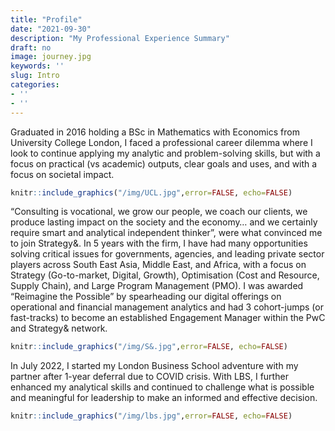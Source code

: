 ```yaml
---
title: "Profile"
date: "2021-09-30"
description: "My Professional Experience Summary"
draft: no
image: journey.jpg
keywords: ''
slug: Intro
categories:
- ''
- ''
---
```


Graduated in 2016 holding a BSc in Mathematics with Economics from University College London, I faced a professional career dilemma where I look to continue applying my analytic and problem-solving skills, but with a focus on practical (vs academic) outputs, clear goals and uses, and with a focus on societal impact. 

```r
knitr::include_graphics("/img/UCL.jpg",error=FALSE, echo=FALSE)
```

“Consulting is vocational, we grow our people, we coach our clients, we produce lasting impact on the society and the economy… and we certainly require smart and analytical independent thinker”, were what convinced me to join Strategy&. In 5 years with the firm, I have had many opportunities solving critical issues for governments, agencies, and leading private sector players across South East Asia, Middle East, and Africa, with a focus on Strategy (Go-to-market, Digital, Growth), Optimisation (Cost and Resource, Supply Chain), and Large Program Management (PMO). I was awarded “Reimagine the Possible” by spearheading our digital offerings on operational and financial management analytics and had 3 cohort-jumps (or fast-tracks) to become an established Engagement Manager within the PwC and Strategy& network.


```r
knitr::include_graphics("/img/S&.jpg",error=FALSE, echo=FALSE)
```

In July 2022, I started my London Business School adventure with my partner after 1-year deferral due to COVID crisis. With LBS, I further enhanced my analytical skills and continued to challenge what is possible and meaningful for leadership to make an informed and effective decision.

```r
knitr::include_graphics("/img/lbs.jpg",error=FALSE, echo=FALSE)
```



